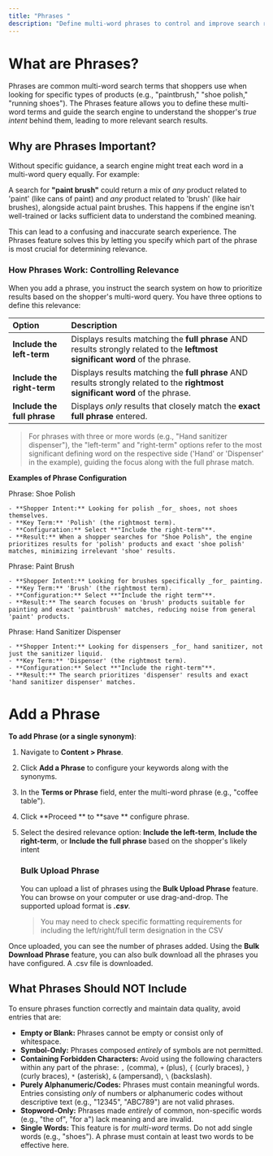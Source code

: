 ```yaml
---
title: "Phrases "
description: "Define multi-word phrases to control and improve search result relevance based on shopper intent"
---
```


# **What are Phrases?**

Phrases are common multi-word search terms that shoppers use when looking for specific types of products (e.g., "paintbrush," "shoe polish," "running shoes"). The Phrases feature allows you to define these multi-word terms and guide the search engine to understand the shopper's _true intent_ behind them, leading to more relevant search results.

## **Why are Phrases Important?**

Without specific guidance, a search engine might treat each word in a multi-word query equally. For example:

A search for **"paint brush"** could return a mix of _any_ product related to 'paint' (like cans of paint) and _any_ product related to 'brush' (like hair brushes), alongside actual paint brushes. This happens if the engine isn't well-trained or lacks sufficient data to understand the combined meaning.

This can lead to a confusing and inaccurate search experience. The Phrases feature solves this by letting you specify which part of the phrase is most crucial for determining relevance.

### **How Phrases Work: Controlling Relevance**

When you add a phrase, you instruct the search system on how to prioritize results based on the shopper's multi-word query. You have three options to define this relevance:

| Option                      | Description                                                                                                                     |
| :-------------------------- | :------------------------------------------------------------------------------------------------------------------------------ |
| **Include the left-term**   | Displays results matching the **full phrase** AND results strongly related to the **leftmost significant word** of the phrase.  |
| **Include the right-term**  | Displays results matching the **full phrase** AND results strongly related to the **rightmost significant word** of the phrase. |
| **Include the full phrase** | Displays _only_ results that closely match the **exact full phrase** entered.                                                   |

> For phrases with three or more words (e.g., "Hand sanitizer dispenser"), the "left-term" and "right-term" options refer to the most significant defining word on the respective side ('Hand' or 'Dispenser' in the example), guiding the focus along with the full phrase match.

**Examples of Phrase Configuration**

<Tabs>
  <Tab title="Example 1">
    Phrase: Shoe Polish

    - **Shopper Intent:** Looking for polish _for_ shoes, not shoes themselves.
    - **Key Term:** 'Polish' (the rightmost term).
    - **Configuration:** Select **"Include the right-term"**.
    - **Result:** When a shopper searches for "Shoe Polish", the engine prioritizes results for 'polish' products and exact 'shoe polish' matches, minimizing irrelevant 'shoe' results.
  </Tab>
  <Tab title="Example 2">
    Phrase: Paint Brush

    - **Shopper Intent:** Looking for brushes specifically _for_ painting.
    - **Key Term:** 'Brush' (the rightmost term).
    - **Configuration:** Select **"Include the right term"**.
    - **Result:** The search focuses on 'brush' products suitable for painting and exact 'paintbrush' matches, reducing noise from general 'paint' products.
  </Tab>
  <Tab title="Example 3 ">
    Phrase: Hand Sanitizer Dispenser

    - **Shopper Intent:** Looking for dispensers _for_ hand sanitizer, not just the sanitizer liquid.
    - **Key Term:** 'Dispenser' (the rightmost term).
    - **Configuration:** Select **"Include the right-term"**.
    - **Result:** The search prioritizes 'dispenser' results and exact 'hand sanitizer dispenser' matches.
  </Tab>
</Tabs>

# Add a Phrase

**To add Phrase (or a single synonym)**:

1. Navigate to **Content \> Phrase**.
2. Click **Add a Phrase** to configure your keywords along with the synonyms.
3. In the **Terms or Phrase** field, enter the multi-word phrase (e.g., "coffee table").
4. Click \*\*Proceed \*\* to \*\*save \*\* configure phrase.
5. Select the desired relevance option: **Include the left-term**, **Include the right-term**, or **Include the full phrase** based on the shopper's likely intent

   ### Bulk Upload Phrase

   You can upload a list of phrases using the **Bulk Upload Phrase** feature. You can browse on your computer or use drag-and-drop. The supported upload format is **_.csv_**_._ 

   > You may need to check specific formatting requirements for including the left/right/full term designation in the CSV

Once uploaded, you can see the number of phrases added. Using the **Bulk Download Phrase** feature, you can also bulk download all the phrases you have configured. A .csv file is downloaded.

## **What Phrases Should NOT Include**

To ensure phrases function correctly and maintain data quality, avoid entries that are:

- **Empty or Blank:** Phrases cannot be empty or consist only of whitespace.
- **Symbol-Only:** Phrases composed _entirely_ of symbols are not permitted.
- **Containing Forbidden Characters:** Avoid using the following characters within any part of the phrase: `,` (comma), `+` (plus), `{` (curly braces), `}` (curly braces), `*` (asterisk), `&` (ampersand), `\` (backslash).
- **Purely Alphanumeric/Codes:** Phrases must contain meaningful words. Entries consisting _only_ of numbers or alphanumeric codes without descriptive text (e.g., "12345", "ABC789") are not valid phrases.
- **Stopword-Only:** Phrases made _entirely_ of common, non-specific words (e.g., "the of", "for a") lack meaning and are invalid.
- **Single Words:** This feature is for _multi-word_ terms. Do not add single words (e.g., "shoes"). A phrase must contain at least two words to be effective here.